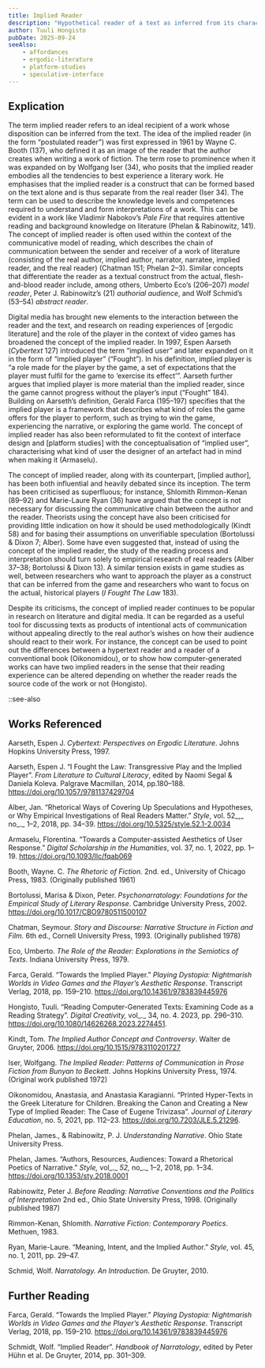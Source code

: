 ```yaml
---
title: Implied Reader
description: "Hypothetical reader of a text as inferred from its characteristics"
author: Tuuli Hongisto
pubDate: 2025-09-24
seeAlso:
    - affordances
    - ergodic-literature
    - platform-studies
    - speculative-interface
---
```

## Explication

The term implied reader refers to an ideal recipient of a work whose disposition can be inferred from the text. The idea of the implied reader (in the form “postulated reader”) was first expressed in 1961 by Wayne C. Booth (137), who defined it as an image of the reader that the author creates when writing a work of fiction. The term rose to prominence when it was expanded on by Wolfgang Iser (34), who posits that the implied reader embodies all the tendencies to best experience a literary work. He emphasises that the implied reader is a construct that can be formed based on the text alone and is thus separate from the real reader (Iser 34). The term can be used to describe the knowledge levels and competences required to understand and form interpretations of a work. This can be evident in a work like Vladimir Nabokov’s _Pale Fire_ that requires attentive reading and background knowledge on literature (Phelan & Rabinowitz, 141). The concept of implied reader is often used within the context of the communicative model of reading, which describes the chain of communication between the sender and receiver of a work of literature (consisting of the real author, implied author, narrator, narratee, implied reader, and the real reader) (Chatman 151; Phelan 2–3). Similar concepts that differentiate the reader as a textual construct from the actual, flesh-and-blood reader include, among others, Umberto Eco’s (206–207) _model reader_, Peter J. Rabinowitz’s (21) _authorial audience_, and Wolf Schmid’s (53–54) _abstract reader_.

Digital media has brought new elements to the interaction between the reader and the text, and research on reading experiences of \[ergodic literature\] and the role of the player in the context of video games has broadened the concept of the implied reader. In 1997, Espen Aarseth (_Cybertext_ 127) introduced the term “implied user” and later expanded on it in the form of “implied player” (“Fought”). In his definition, implied player is “a role made for the player by the game, a set of expectations that the player must fulfil for the game to ‘exercise its effect’”. Aarseth further argues that implied player is more material than the implied reader, since the game cannot progress without the player’s input (“Fought” 184). Building on Aarseth’s definition, Gerald Farca (195–197) specifies that the implied player is a framework that describes what kind of roles the game offers for the player to perform, such as trying to win the game, experiencing the narrative, or exploring the game world. The concept of implied reader has also been reformulated to fit the context of interface design and \[platform studies\] with the conceptualisation of “implied user”, characterising what kind of user the designer of an artefact had in mind when making it (Armaselu).

The concept of implied reader, along with its counterpart, \[implied author\], has been both influential and heavily debated since its inception. The term has been criticised as superfluous; for instance, Shlomith Rimmon-Kenan (89–92) and Marie-Laure Ryan (36) have argued that the concept is not necessary for discussing the communicative chain between the author and the reader. Theorists using the concept have also been criticised for providing little indication on how it should be used methodologically (Kindt 58) and for basing their assumptions on unverifiable speculation (Bortolussi & Dixon 7; Alber). Some have even suggested that, instead of using the concept of the implied reader, the study of the reading process and interpretation should turn solely to empirical research of real readers (Alber 37–38; Bortolussi & Dixon 13). A similar tension exists in game studies as well, between researchers who want to approach the player as a construct that can be inferred from the game and researchers who want to focus on the actual, historical players (_I Fought The Law_ 183).

Despite its criticisms, the concept of implied reader continues to be popular in research on literature and digital media. It can be regarded as a useful tool for discussing texts as products of intentional acts of communication without appealing directly to the real author’s wishes on how their audience should react to their work. For instance, the concept can be used to point out the differences between a hypertext reader and a reader of a conventional book (Oikonomidou), or to show how computer-generated works can have two implied readers in the sense that their reading experience can be altered depending on whether the reader reads the source code of the work or not (Hongisto).

::see-also

## Works Referenced

Aarseth, Espen J. _Cybertext: Perspectives on Ergodic Literature_. Johns Hopkins University Press, 1997.

Aarseth, Espen J. “I Fought the Law: Transgressive Play and the Implied Player”. _From Literature to Cultural Literacy_, edited by Naomi Segal & Daniela Koleva. Palgrave Macmillan, 2014, pp.180–188. https://doi.org/10.1057/9781137429704

Alber, Jan. “Rhetorical Ways of Covering Up Speculations and Hypotheses, or Why Empirical Investigations of Real Readers Matter.” _Style_, vol. 52_,_ no_._ 1–2, 2018, pp. 34–39. https://doi.org/10.5325/style.52.1-2.0034

Armaselu, Florentina. “Towards a Computer-assisted Aesthetics of User Response.” _Digital Scholarship in the Humanities_, vol. 37, no. 1, 2022, pp. 1–19. https://doi.org/10.1093/llc/fqab069

Booth, Wayne. C. _The Rhetoric of Fiction._ 2nd. ed., University of Chicago Press, 1983. (Originally published 1961)

Bortolussi, Marisa & Dixon, Peter. _Psychonarratology: Foundations for the Empirical Study of Literary Response_. Cambridge University Press, 2002. https://doi.org/10.1017/CBO9780511500107

Chatman, Seymour. _Story and Discourse: Narrative Structure in Fiction and Film._ 6th ed., Cornell University Press, 1993. (Originally published 1978)

Eco, Umberto. _The Role of the Reader: Explorations in the Semiotics of Texts_. Indiana University Press, 1979.

Farca, Gerald. “Towards the Implied Player.” _Playing Dystopia: Nightmarish Worlds in Video Games and the Player’s Aesthetic Response_. Transcript Verlag, 2018, pp. 159–210. https://doi.org/10.14361/9783839445976

Hongisto, Tuuli. “Reading Computer-Generated Texts: Examining Code as a Reading Strategy”. _Digital Creativity,_ vol_._ 34, no. 4. 2023, pp. 296–310. https://doi.org/10.1080/14626268.2023.2274451.

Kindt, Tom. _The Implied Author Concept and Controversy_. Walter de Gruyter, 2006. https://doi.org/10.1515/9783110201727

Iser, Wolfgang. _The Implied Reader: Patterns of Communication in Prose Fiction from Bunyan to Beckett_. Johns Hopkins University Press, 1974. (Original work published 1972)

Oikonomidou, Anastasia, and Anastasia Karagianni. “Printed Hyper-Texts in the Greek Literature for Children. Breaking the Canon and Creating a New Type of Implied Reader: The Case of Eugene Trivizasa”. _Journal of Literary Education_, no. 5, 2021, pp. 112–23. https://doi.org/10.7203/JLE.5.21296.

Phelan, James., & Rabinowitz, P. J. _Understanding Narrative_. Ohio State University Press.

Phelan, James. “Authors, Resources, Audiences: Toward a Rhetorical Poetics of Narrative.” _Style,_ vol_._ _52,_ no_._ 1–2, 2018, pp. 1–34. https://doi.org/10.1353/sty.2018.0001

Rabinowitz, Peter J. _Before Reading: Narrative Conventions and the Politics of Interpretation_ 2nd ed., Ohio State University Press, 1998. (Originally published 1987)

Rimmon-Kenan, Shlomith. _Narrative Fiction: Contemporary Poetics_. Methuen, 1983.

Ryan, Marie-Laure. “Meaning, Intent, and the Implied Author.” _Style_, vol. 45, no. 1, 2011, pp. 29–47.

Schmid, Wolf. _Narratology. An Introduction_. De Gruyter, 2010.



## Further Reading

Farca, Gerald. “Towards the Implied Player.” _Playing Dystopia: Nightmarish Worlds in Video Games and the Player’s Aesthetic Response_. Transcript Verlag, 2018, pp. 159–210. https://doi.org/10.14361/9783839445976

Schmidt, Wolf. “Implied Reader”. _Handbook of Narratology_, edited by Peter Hühn et al. De Gruyter, 2014, pp. 301–309.